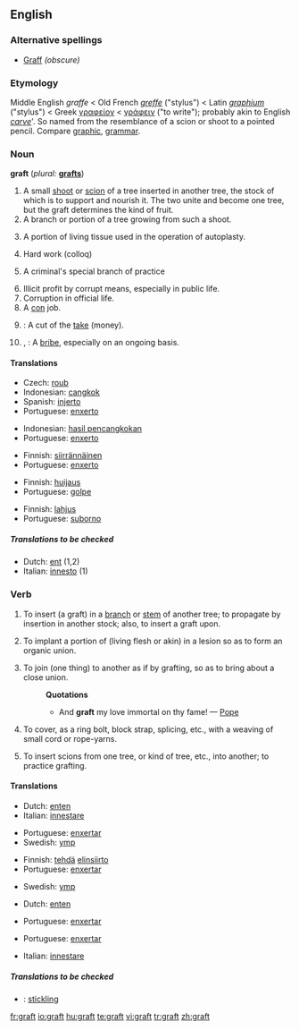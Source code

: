 ==English==
{{wikipedia}}

===Alternative spellings===
*[[Graff]] ''(obscure)''

===Etymology===
Middle English ''graffe'' < Old French ''[[greffe]]'' ("stylus") < Latin ''[[graphium]]'' ("stylus") < Greek [[γραφείον]] < [[γράφειν]] ("to write"); probably akin to English ''[[carve]]'''. So named from the resemblance of a scion or shoot to a pointed pencil. Compare [[graphic]], [[grammar]].

===Noun===
'''graft'''  (''plural:'' '''[[grafts]]''')

# A small [[shoot]] or [[scion]] of a tree inserted in another tree, the stock of which is to support and nourish it. The two unite and become one tree, but the graft determines the kind of fruit.
# A branch or portion of a tree growing from such a shoot.
# {{surgery}} A portion of living tissue used in the operation of autoplasty.
# Hard work (colloq)
# {{slang}} A criminal's special branch of practice
# Illicit profit by corrupt means, especially in public life.
# Corruption in official life.
# A [[con]] job.
# {{slang}}: A cut of the [[take]] (money).
# {{US}}, {{context|Politics}}: A [[bribe]], especially on an ongoing basis. {{uncountable}}

====Translations====
{{trans-top|small shoot or scion}}
*Czech: [[roub]] {{m}}
*Indonesian: [[cangkok]]
*Spanish:  [[injerto]] {{m}}
*Portuguese: [[enxerto]] {{m}}
{{trans-mid}}
{{trans-bottom}}

{{trans-top|A branch or portion of a tree growing from such a shoot}}
*Indonesian: [[hasil pencangkokan]]
*Portuguese: [[enxerto]] {{m}}
{{trans-mid}}
{{trans-bottom}}

{{trans-top|A portion of living tissue used in the operation of autoplasty}}
*Finnish: [[siirrännäinen]]
*Portuguese: [[enxerto]] {{m}}
{{trans-mid}}
{{trans-bottom}}

{{trans-top|A con job}}
*Finnish: [[huijaus]]
*Portuguese: [[golpe]] {{m}}
{{trans-mid}}
{{trans-bottom}}

{{trans-top|A cut of the take}}
{{trans-mid}}
{{trans-bottom}}

{{trans-top|A bribe}}
*Finnish: [[lahjus]]
*Portuguese: [[suborno]] {{m}}
{{trans-mid}}
{{trans-bottom}}

=====Translations to be checked=====
{{checktrans}}
*Dutch: [[ent]] {{m}} (1,2)
*Italian: [[innesto]] {{m}} (1)

===Verb===
{{en-verb}}

# To insert (a graft) in a [[branch]] or [[stem]] of another tree; to propagate by insertion in another stock; also, to insert a graft upon.
# {{surgery}} To implant a portion of (living flesh or akin) in a lesion so as to form an organic union.
# To join (one thing) to another as if by grafting, so as to bring about a close union.
#:'''Quotations'''
#:*And '''graft''' my love immortal on thy fame! — [[Pope]]
# {{nautical}} To cover, as a ring bolt, block strap, splicing, etc., with a weaving of small cord or rope-yarns.
# {{intransitive}} To insert scions from one tree, or kind of tree, etc., into another; to practice grafting.

====Translations====
{{trans-top|To insert (a graft) in a branch or stem of another tree}}
*Dutch: [[enten]] {{m}}
*Italian: [[innestare]]
{{trans-mid}}
*Portuguese: [[enxertar]]
*Swedish: [[ymp]]
{{trans-bottom}}

{{trans-top|To implant a portion of (living flesh or akin) in a lesion so as to form an organic union}}
*Finnish: [[tehdä]] [[elinsiirto]]
*Portuguese: [[enxertar]]
{{trans-mid}}
*Swedish: [[ymp]]
{{trans-bottom}}

{{trans-top|To join (one thing) to another as if by grafting}}
*Dutch: [[enten]] {{m}}
{{trans-mid}}
*Portuguese: [[enxertar]]
{{trans-bottom}}

{{trans-top|To cover, as a ring bolt, block strap, splicing, etc.}}
{{trans-mid}}
{{trans-bottom}}

{{trans-top|To insert scions from one tree, or kind of tree, etc.}}
*Portuguese: [[enxertar]]
{{trans-mid}}
*Italian: [[innestare]]
{{trans-bottom}}

=====Translations to be checked=====
{{checktrans}}
{{top}}
*{{ttbc|Swedish}}: [[stickling]]
{{mid}}
{{bottom}}

[[fr:graft]]
[[io:graft]]
[[hu:graft]]
[[te:graft]]
[[vi:graft]]
[[tr:graft]]
[[zh:graft]]